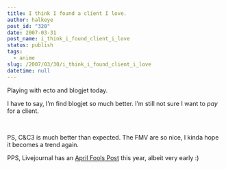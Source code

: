 ```yaml
---
title: I think I found a client I love.
author: halkeye
post_id: "320"
date: 2007-03-31
post_name: i_think_i_found_client_i_love
status: publish
tags:
  - anime
slug: /2007/03/30/i_think_i_found_client_i_love
datetime: null
---
```


Playing with ecto and blogjet today.




I have to say, I’m find blogjet so much better. I’m still not sure I want to *pay* for a client.




 




PS, C&C3 is much better than expected. The FMV are so nice, I kinda hope it becomes a trend again.




PPS, Livejournal has an [April Fools Post](https://news.livejournal.com/97749.html?mode=reply&style=mine) this year, albeit very early :)
